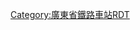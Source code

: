 <noinclude>{{BS-map
|title=杨村镇站站区配线图
|map=</noinclude>
\\\\\CONTg\CONTg\\~~[[京九铁路]]往[[北京西站|北京西]]
\\\\\STRg\STRf\\
\\\\STRc2\ABZg3\ABZg2\STRc3\
\\\\STR+1\STRc4!~STR\STR!~STRc1\STR+4\
\\\\LSTR\LSTR\LSTR\LSTR\
\\\\STR\STR\STR\STR\
\\\STRc2\ABZg3\STR\STR\STR\
\\STRc2\STR3+1\STRc4!~STR\STR\STR\STR\
\\STR+1\STRc4\STR\STR\STR\STR\
\\STR\\STR\STR\STR\STR\
KDSTaq\STR2+r\STRc3!~STR\\STR\STR\STR\STR\
\STRc1\ABZ2+4g\STRc3\STR\STR\STR\STR\
\\STRc1\STR2+4\STRc3!~ABZg2\STRc3!~STR\STR!~STRc2\STR3\
\\\STRc1\ABZg+4!~STRc1\ABZg+4\ABZg+1\STRc4\
\\\\STR\STR\STR\\
\\\\STR\ABZg2\ABZg3\\
\\\\STR\ABZg+1\ABZg+4\\
\\\\STR\STR\STR\\
\\KDSTaq\STR2+r\STRc23!~STR\ABZg3\STR\\
\\\STRc1\ABZg+14\STRc4!~STR\STR\\
\\\\STR\STRg\STRf\\
\\\\STR\STR2\STRc3!~STR2\STRc3\
\\\\STR\STRc1\STR2+4!~STRc1\STRc3!~STRl+4\CONTfq
\\\\ENDEe\\STRc1\STRl+4\CONTfq~~[[京九铁路]]往[[常平站|常平]]
<noinclude>}}

{{Rdt intro|[[杨村镇站]]}}
[[Category:廣東省鐵路車站RDT]]
</noinclude>